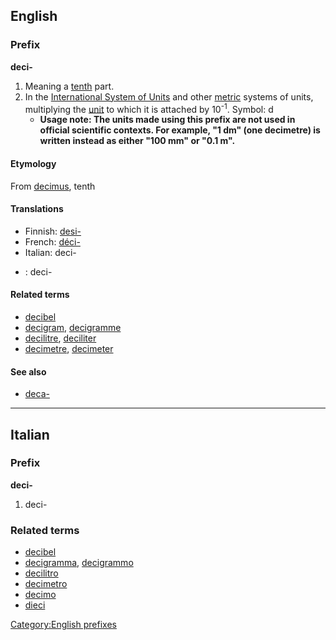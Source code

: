==English==
===Prefix===
[[Category:English prefixes]]
'''deci-'''

#Meaning a [[tenth]] part.
#In the [[International System of Units]] and other [[metric]] systems of units, multiplying the [[unit]] to which it is attached by 10<sup>-1</sup>. Symbol: d
#*'''Usage note: The units made using this prefix are not used in official scientific contexts.  For example, "1 dm" (one decimetre) is written instead as either "100 mm" or "0.1 m".'''

====Etymology====
From {{L.}} [[decimus]], tenth

====Translations====
*Finnish: [[desi-]]
*French: [[déci-]]
*Italian: deci-
*{{sv}}: deci-

====Related terms====
*[[decibel]]
*[[decigram]], [[decigramme]]
*[[decilitre]], [[deciliter]]
*[[decimetre]], [[decimeter]]

====See also====
* [[deca-]]

----
==Italian==
===Prefix===
'''deci-'''

#deci-

===Related terms===
*[[decibel]]
*[[decigramma]], [[decigrammo]]
*[[decilitro]]
*[[decimetro]]
*[[decimo]]
*[[dieci]]